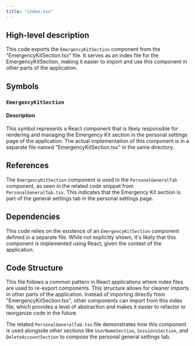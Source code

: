 ```yaml
---
title: "index.tsx"
---
```


## High-level description
This code exports the `EmergencyKitSection` component from the "EmergencyKitSection.tsx" file. It serves as an index file for the EmergencyKitSection, making it easier to import and use this component in other parts of the application.

## Symbols

### `EmergencyKitSection`
#### Description
This symbol represents a React component that is likely responsible for rendering and managing the Emergency Kit section in the personal settings page of the application. The actual implementation of this component is in a separate file named "EmergencyKitSection.tsx" in the same directory.

## References
The `EmergencyKitSection` component is used in the `PersonalGeneralTab` component, as seen in the related code snippet from `PersonalGeneralTab.tsx`. This indicates that the Emergency Kit section is part of the general settings tab in the personal settings page.

## Dependencies
This code relies on the existence of an `EmergencyKitSection` component defined in a separate file. While not explicitly shown, it's likely that this component is implemented using React, given the context of the application.

## Code Structure
This file follows a common pattern in React applications where index files are used to re-export components. This structure allows for cleaner imports in other parts of the application. Instead of importing directly from "EmergencyKitSection.tsx", other components can import from this index file, which provides a level of abstraction and makes it easier to refactor or reorganize code in the future.

The related `PersonalGeneralTab.tsx` file demonstrates how this component is used alongside other sections like `UserNameSection`, `SessionsSection`, and `DeleteAccountSection` to compose the personal general settings tab.